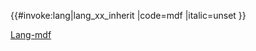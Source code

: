 <includeonly>{{#invoke:lang|lang_xx_inherit
|code=mdf
|italic=unset
}}</includeonly><noinclude>
{{Documentation|Template:Lang-x/doc}}
[[Category:烏拉爾語系多語言支持模板|Lang-mdf]]

</noinclude>